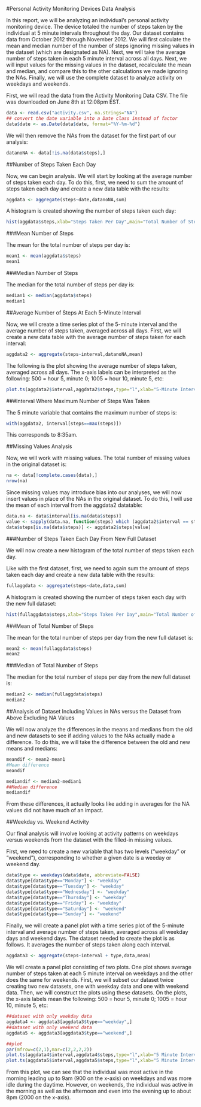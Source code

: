 #Personal Activity Monitoring Devices Data Analysis

In this report, we will be analyzing an individual's personal activity monitoring device.  The device totaled the number of steps taken by the individual at 5 minute intervals throughout the day.  Our dataset contains data from October 2012 through November 2012.  We will first calculate the mean and median number of the number of steps ignoring missing values in the dataset (which are designated as NA).  Next, we will take the average number of steps taken in each 5 minute interval across all days.  Next, we will input values for the missing values in the dataset, recalculate the mean and median, and compare this to the other calculations we made ignoring the NAs.  Finally, we will use the complete dataset to analyze activity on weekdays and weekends.

First, we will read the data from the Activity Monitoring Data CSV.  The file was downloaded on June 8th at 12:08pm EST.  
```r
data <- read.csv("activity.csv", na.strings="NA")
## convert the date variable into a Date class instead of factor
data$date <- as.Date(data$date, format="%Y-%m-%d")
```

We will then remove the NAs from the dataset for the first part of our analysis: 

```r
datanoNA <- data[!is.na(data$steps),]
```

##Number of Steps Taken Each Day

Now, we can begin analysis.  We will start by looking at the average number of steps taken each day.  To do this, first, we need to sum the amount of steps taken each day and create a new data table with the results:

```r
aggdata <- aggregate(steps~date,datanoNA,sum)
```

A histogram is created showing the number of steps taken each day: 
```r
hist(aggdata$steps,xlab="Steps Taken Per Day",main="Total Number of Steps Taken Each Day")
```

###Mean Number of Steps 

The mean for the total number of steps per day is:
```r
mean1 <- mean(aggdata$steps)
mean1
```

###Median Number of Steps

The median for the total number of steps per day is:
```r
median1 <- median(aggdata$steps)
median1
```

##Average Number of Steps At Each 5-Minute Interval

Now, we will create a time series plot of the 5-minute interval and the average number of steps taken, averaged across all days.  First, we will create a new data table with the average number of steps taken for each interval: 

```r
aggdata2 <- aggregate(steps~interval,datanoNA,mean)
```

The following is the plot showing the average number of steps taken, averaged across all days.  The x-axis labels can be interpreted as the following: 500 = hour 5, minute 0; 1005 = hour 10, minute 5, etc: 

```r
plot.ts(aggdata2$interval,aggdata2$steps,type="l",xlab="5-Minute Interval",ylab="Average Number of Steps",main="Average Number of Steps for Each 5-Minute Interval")
```

###Interval Where Maximum Number of Steps Was Taken

The 5 minute variable that contains the maximum number of steps is:
```r
with(aggdata2, interval[steps==max(steps)])
```

This corresponds to 8:35am.  

##Missing Values Analysis

Now, we will work with missing values.  The total number of missing values in the original dataset is:

```r
na <- data[!complete.cases(data),]
nrow(na)
```

Since missing values may introduce bias into our analyses, we will now insert values in place of the NAs in the original dataset.  To do this, I will use the mean of each interval from the aggdata2 datatable:

```r
data.na <- data$interval[is.na(data$steps)]
value <- sapply(data.na, function(steps) which (aggdata2$interval == steps))
data$steps[is.na(data$steps)] <- aggdata2$steps[value]
```

###Number of Steps Taken Each Day From New Full Dataset

We will now create a new histogram of the total number of steps taken each day.

Like with the first dataset, first, we need to again sum the amount of steps taken each day and create a new data table with the results:

```r
fullaggdata <- aggregate(steps~date,data,sum)
```

A histogram is created showing the number of steps taken each day with the new full dataset:

```r
hist(fullaggdata$steps,xlab="Steps Taken Per Day",main="Total Number of Steps Taken Each Day")
```

###Mean of Total Number of Steps

The mean for the total number of steps per day from the new full dataset is:
```r
mean2 <- mean(fullaggdata$steps)
mean2
```

###Median of Total Number of Steps

The median for the total number of steps per day from the new full dataset is:
```r
median2 <- median(fullaggdata$steps)
median2
```

##Analysis of Dataset Including Values in NAs versus the Dataset from Above Excluding NA Values

We will now analyze the differences in the means and medians from the old and new datasets to see if adding values to the NAs actually made a difference.  To do this, we will take the difference between the old and new means and medians:
```r
meandif <- mean2-mean1
#Mean difference
meandif

mediandif <- median2-median1
##Median difference
mediandif
```

From these differences, it actually looks like adding in averages for the NA values did not have much of an impact.

##Weekday vs. Weekend Activity

Our final analysis will involve looking at activity patterns on weekdays versus weekends from the dataset with the filled-in missing values.

First, we need to create a new variable that has two levels ("weekday" or "weekend"), corresponding to whether a given date is a weeday or weekend day.

```r
data$type <- weekdays(data$date, abbreviate=FALSE)
data$type[data$type=="Monday"] <- "weekday"
data$type[data$type=="Tuesday"] <- "weekday"
data$type[data$type=="Wednesday"] <- "weekday"
data$type[data$type=="Thursday"] <- "weekday"
data$type[data$type=="Friday"] <- "weekday"
data$type[data$type=="Saturday"] <- "weekend"
data$type[data$type=="Sunday"] <- "weekend"
```

Finally, we will create a panel plot with a time series plot of the 5-minute interval and average number of steps taken, averaged across all weekday days and weekend days.  The dataset needed to create the plot is as follows.  It averages the number of steps taken along each interval.   

```r
aggdata3 <- aggregate(steps~interval + type,data,mean)
```

We will create a panel plot consisting of two plots.  One plot shows average number of steps taken at each 5 minute interval on weekdays and the other does the same for weekends.  First, we will subset our dataset twice creating two new datasets, one with weekday data and one with weekend data.  Then, we will construct the plots using these datasets.  On the plots, the x-axis labels mean the following: 500 = hour 5, minute 0; 1005 = hour 10, minute 5, etc: 

```r
##dataset with only weekday data
aggdata4 <- aggdata3[aggdata3$type=="weekday",]
##dataset with only weekend data
aggdata5 <- aggdata3[aggdata3$type=="weekend",]
```

```r
##plot
par(mfrow=c(2,1),mar=c(2,2,2,2))
plot.ts(aggdata4$interval,aggdata4$steps,type="l",xlab="5 Minute Interval",ylab="Average Number of Steps",main="Average Number of Steps For Each 5-Minute Interval on Weekdays")
plot.ts(aggdata5$interval,aggdata5$steps,type="l",xlab="5 Minute Interval",ylab="Average Number of Steps",main="Average Number of Steps For Each 5-Minute Interval on Weekends")
```
From this plot, we can see that the individual was most active in the morning leading up to 9am (900 on the x-axis) on weekdays and was more idle during the daytime.  However, on weekends, the individual was active in the morning as well as the afternoon and even into the evening up to about 8pm (2000 on the x-axis).
